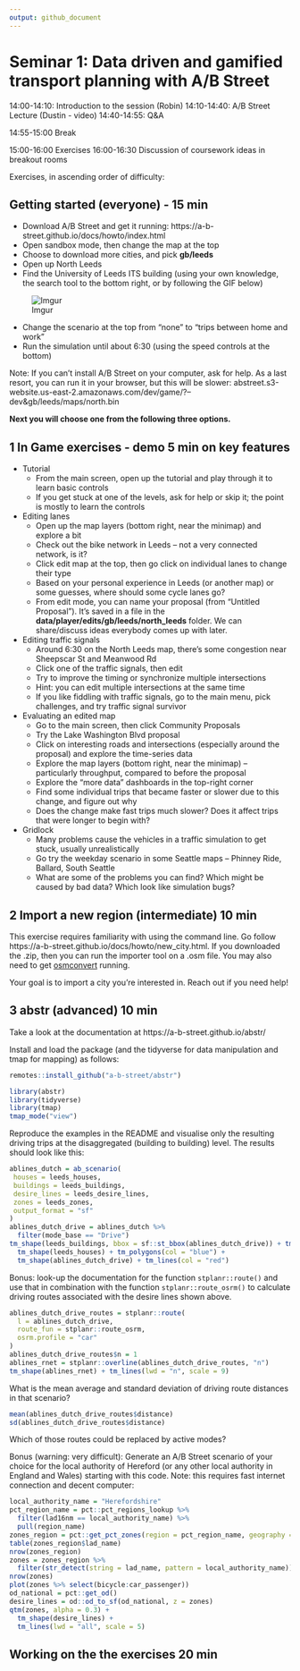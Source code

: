 ```yaml
---
output: github_document
---
```


# Seminar 1: Data driven and gamified transport planning with A/B Street

14:00-14:10: Introduction to the session (Robin)
14:10-14:40: A/B Street Lecture (Dustin - video)
14:40-14:55: Q&A

14:55-15:00 Break

15:00-16:00 Exercises
16:00-16:30 Discussion of coursework ideas in breakout rooms


Exercises, in ascending order of difficulty:

## Getting started (everyone) - 15 min

<!-- todo: send message saying to pre-download the zip -->
<!-- (install the abstr) -->

- Download A/B Street and get it running: https://a-b-street.github.io/docs/howto/index.html
- Open sandbox mode, then change the map at the top
- Choose to download more cities, and pick **gb/leeds**
- Open up North Leeds
- Find the University of Leeds ITS building (using your own knowledge, the search tool to the bottom right, or by following the GIF below)

![Imgur](https://i.imgur.com/5I7NeGm.gif)

- Change the scenario at the top from "none" to "trips between home and work"
- Run the simulation until about 6:30 (using the speed controls at the bottom)

Note: If you can't install A/B Street on your computer, ask for help. As a last resort, you can run it in your browser, but this will be slower: abstreet.s3-website.us-east-2.amazonaws.com/dev/game/?--dev&gb/leeds/maps/north.bin

**Next you will choose one from the following three options.**

## 1 In Game exercises - demo 5 min on key features

- Tutorial
  - From the main screen, open up the tutorial and play through it to learn basic controls
  - If you get stuck at one of the levels, ask for help or skip it; the point is mostly to learn the controls
- Editing lanes
  - Open up the map layers (bottom right, near the minimap) and explore a bit
  - Check out the bike network in Leeds -- not a very connected network, is it?
  - Click edit map at the top, then go click on individual lanes to change their type
  - Based on your personal experience in Leeds (or another map) or some guesses, where should some cycle lanes go?
  - From edit mode, you can name your proposal (from "Untitled Proposal"). It's saved in a file in the **data/player/edits/gb/leeds/north_leeds** folder. We can share/discuss ideas everybody comes up with later.
- Editing traffic signals
  - Around 6:30 on the North Leeds map, there's some congestion near Sheepscar St and Meanwood Rd
  - Click one of the traffic signals, then edit
  - Try to improve the timing or synchronize multiple intersections
  - Hint: you can edit multiple intersections at the same time
  - If you like fiddling with traffic signals, go to the main menu, pick challenges, and try traffic signal survivor
- Evaluating an edited map
  - Go to the main screen, then click Community Proposals
  - Try the Lake Washington Blvd proposal
  - Click on interesting roads and intersections (especially around the proposal) and explore the time-series data
  - Explore the map layers (bottom right, near the minimap) -- particularly throughput, compared to before the proposal
  - Explore the "more data" dashboards in the top-right corner
  - Find some individual trips that became faster or slower due to this change, and figure out why
  - Does the change make fast trips much slower? Does it affect trips that were longer to begin with?
- Gridlock
  - Many problems cause the vehicles in a traffic simulation to get stuck, usually unrealistically
  - Go try the weekday scenario in some Seattle maps -- Phinney Ride, Ballard, South Seattle
  - What are some of the problems you can find? Which might be caused by bad data? Which look like simulation bugs?

## 2 Import a new region (intermediate) 10 min

This exercise requires familiarity with using the command line. Go follow https://a-b-street.github.io/docs/howto/new_city.html. If you downloaded the .zip, then you can run the importer tool on a .osm file. You may also need to get [osmconvert](https://wiki.openstreetmap.org/wiki/Osmconvert) running.

Your goal is to import a city you're interested in. Reach out if you need help!

## 3 abstr (advanced) 10 min

Take a look at the documentation at https://a-b-street.github.io/abstr/

Install and load the package (and the tidyverse for data manipulation and tmap for mapping) as follows:

```r
remotes::install_github("a-b-street/abstr")
```

```r
library(abstr)
library(tidyverse)
library(tmap)
tmap_mode("view")
```

Reproduce the examples in the README and visualise only the resulting driving trips at the disaggregated (building to building) level.
The results should look like this:

```r
ablines_dutch = ab_scenario(
 houses = leeds_houses,
 buildings = leeds_buildings,
 desire_lines = leeds_desire_lines,
 zones = leeds_zones,
 output_format = "sf"
)
ablines_dutch_drive = ablines_dutch %>% 
  filter(mode_base == "Drive")
tm_shape(leeds_buildings, bbox = sf::st_bbox(ablines_dutch_drive)) + tm_polygons() +
  tm_shape(leeds_houses) + tm_polygons(col = "blue") +
  tm_shape(ablines_dutch_drive) + tm_lines(col = "red") 
```


Bonus: look-up the documentation for the function `stplanr::route()` and use that in combination with the function `stplanr::route_osrm()` to calculate driving routes associated with the desire lines shown above.


```r
ablines_dutch_drive_routes = stplanr::route(
  l = ablines_dutch_drive,
  route_fun = stplanr::route_osrm,
  osrm.profile = "car"
)
ablines_dutch_drive_routes$n = 1
ablines_rnet = stplanr::overline(ablines_dutch_drive_routes, "n")
tm_shape(ablines_rnet) + tm_lines(lwd = "n", scale = 9)
```

What is the mean average and standard deviation of driving route distances in that scenario?

```r
mean(ablines_dutch_drive_routes$distance)
sd(ablines_dutch_drive_routes$distance)
```


Which of those routes could be replaced by active modes?


Bonus (warning: very difficult): Generate an A/B Street scenario of your choice for the local authority of Hereford (or any other local authority in England and Wales) starting with this code. Note: this requires fast internet connection and decent computer:

```r
local_authority_name = "Herefordshire"
pct_region_name = pct::pct_regions_lookup %>% 
  filter(lad16nm == local_authority_name) %>% 
  pull(region_name)
zones_region = pct::get_pct_zones(region = pct_region_name, geography = "msoa")
table(zones_region$lad_name)
nrow(zones_region)
zones = zones_region %>% 
  filter(str_detect(string = lad_name, pattern = local_authority_name))
nrow(zones)
plot(zones %>% select(bicycle:car_passenger))
od_national = pct::get_od()
desire_lines = od::od_to_sf(od_national, z = zones)
qtm(zones, alpha = 0.3) + 
  tm_shape(desire_lines) +
  tm_lines(lwd = "all", scale = 5)
```



## Working on the the exercises 20 min






